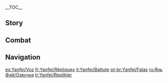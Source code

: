 {{CharacterTabs}}
{{LanguageTabs}}

__TOC__
==Story==
{{VO/Story
|character           = Yanfei

|vo_01_01_title      = Hello
|vo_01_01_file       = VO_{language}{character} Hello.ogg
|vo_01_01_tx         = My name is Yanfei, top legal expert in Liyue &mdash; and for the avoidance of doubt, no one else comes close! From commercial litigation, to civil mediation, to criminal lawsuits, I'm fully versed in every area of the law, and I guarantee you a swift and satisfactory conclusion to your case! My contact details... Where should I write this down? ...Hmm, paper will just get lost, and it'll only rub off if I write it on the back of your hand, so... Aha! I know, I'll just write it here, on the clothes of this... whatever [[Paimon|this thing]] is that follows you around.
|vo_01_01_mention    = "this thing that follows you around"

|vo_02_01_title      = Chat: The Law
|vo_02_01_file       = VO_{language}{character} Chat - The Law.ogg
|vo_02_01_tx         = I'll remind you again: The law can be both a help and a hindrance.
|vo_02_02_title      = Chat: Work
|vo_02_02_file       = VO_{language}{character} Chat - Work.ogg
|vo_02_02_tx         = Sometimes the law is compatible with human nature, but sometimes the two conflict. Balancing the two is a discipline in its own right...
|vo_02_03_title      = Chat: Reading
|vo_02_03_file       = VO_{language}{character} Chat - Reading.ogg
|vo_02_03_tx         = The case before us... is a strange and unprecedented one indeed.

|vo_03_01_title      = When It Rains
|vo_03_01_file       = VO_{language}{character} When It Rains.ogg
|vo_03_01_tx         = Rain! Oh, Lord of Geo, please, do us a favor and clear this up at your earliest convenience... I submit that we cannot afford for the codices to get damp...
|vo_03_01_mention    = Morax
|vo_03_02_title      = When It Snows
|vo_03_02_file       = VO_{language}{character} When It Snows.ogg
|vo_03_02_tx         = What the... What kind of injurious weather is this!? It's c&mdash;cold... Achoo...
|vo_03_03_title      = When the Sun Is Out
|vo_03_03_file       = VO_{language}{character} When the Sun Is Out.ogg
|vo_03_03_tx         = Ah, this weather's got me in the mood for reciting some laws. Let's see... "Commercial Law of Liyue," Chapter 27, Section 6, Article 3 stipulates that&mdash; Wait, what was it...? Oh my goodness, I've completely forgotten! What is wrong with me today...?

|vo_04_01_title      = Good Morning
|vo_04_01_file       = VO_{language}{character} Good Morning.ogg
|vo_04_01_tx         = I have to head out this morning to meet a client about a creditor dispute, but I also have to follow up on a consultation from last week by noon... Alright, time to get to work!
|vo_04_02_title      = Good Afternoon
|vo_04_02_file       = VO_{language}{character} Good Afternoon.ogg
|vo_04_02_tx         = *yawn* I'm a little sleepy... I know, a vigorous debate should wake me up! And I've got just the topic: "The Northland Bank's presence in Liyue does more harm than good for our economy." ...So, are you for or against?
|vo_04_03_title      = Good Evening
|vo_04_03_file       = VO_{language}{character} Good Evening.ogg
|vo_04_03_tx         = The night market? Hmm... I was planning on organizing some files this evening, but if you're going, I can join you. Oh, I should mention &mdash; lots of vendors go for the hard sell in the evenings, because they want to be able to start with fresh produce the next day, but also don't want to lose profit on what they have left today.<br />So, leave the negotiating to me. And... If you have any leftovers, those can be my fee.
|vo_04_04_title      = Good Night
|vo_04_04_file       = VO_{language}{character} Good Night.ogg
|vo_04_04_tx         = Need a cure for insomnia? Let me read you the history of the development of Liyue's legal system! None of my friends have ever lasted longer than 20 minutes... Oh, you want something more fast-acting? Then I'll recite from the legal codices! Let me know in the morning which section I got to before you fell asleep! Okay, here I go...

|vo_05_01_title      = About {name}: Atmosphere
|vo_05_01_file       = VO_{language}{character} About {character} - Atmosphere.ogg
|vo_05_01_tx         = You think I come across as quite imposing when I'm reading through case files? Huh. Well, that's only when I'm in work mode. It's like... I have an invisible switch, flick it one way and I'm in normal mode, flick it the other way and I switch to work mode. Surely you must have a switch like that, too?
|vo_05_02_title      = About {name}: Weakness
|vo_05_02_friendship = 4
|vo_05_02_file       = VO_{language}{character} About {character} - Weakness.ogg
|vo_05_02_tx         = Civil cases are the ones I dread the most. Divorces, custody disputes... It's a thankless task trying to unpack these kinds of cases with logic and reason. You have to be kind, courteous, and patient with your clients, even though half the time they are completely incapable of participating in a constructive discussion. *sigh* I know I advertise myself as being fully versed in every area of the law, but honestly, if it were up to me, I'd rather everyone could just get along, so we wouldn't have so many of these cases.

|vo_06_01_title      = About Us: Rates
|vo_06_01_file       = VO_{language}{character} About Us - Rates.ogg
|vo_06_01_tx         = You want legal advice from me? Sure. For legal opinions, I charge a flat rate of 6,000 Mora, for advisory services, my hourly rate is 180,000 Mora, and for commercial law, I charge 710,000 Mora per case &mdash; final quote and commission rate depending on the details of your case. Not a bad deal, right?
|vo_06_02_title      = About Us: Relationships
|vo_06_02_friendship = 6
|vo_06_02_file       = VO_{language}{character} About Us - Relationships.ogg
|vo_06_02_tx         = If you're concerned about what kind of complicated issues you might get tied up in during your travels, your best bet is to bring someone with you who knows and understands the law. Someone like me, for example, whose expertise goes beyond just the law of Liyue... Well, actually, having said that, Fontaine's law is notoriously complicated... Though, with my level of intelligence, getting acquainted with it should be no problem! Anyway... My point is, you can always rely on me!

|vo_07_01_title      = About the Vision
|vo_07_01_friendship = 4
|vo_07_01_file       = VO_{language}{character} About the Vision.ogg
|vo_07_01_tx         = Visions appear in response to strong desire, so as someone with ideals, it's only natural that I should have received one. Because, above all, I wish for all people to live honest lives and abide by the law. But some people will always insist on playing by their own rules and causing havoc for everyone else... Hah, those people can expect to be prosecuted so hard, they won't know what hit them!

|vo_07_02_title      = Something to Share: Balance
|vo_07_02_friendship = 4
|vo_07_02_file       = VO_{language}{character} Something to Share - Balance.ogg
|vo_07_02_tx         = This steelyard balance was a gift from my father. It weighs objects to determine their value. I usually use Mora for the weight, but it can only give the original price. For example, a thousand years ago, Liyue was covered in Glaze Lilies, and they weren't worth anything in monetary terms. Then, when they suddenly declined in number, the price shot up in response, but the value shown by this steelyard wasn't updated. It still shows them as their original value... in other words, dirt cheap.<br />So, most of the time, this isn't a very useful tool for work purposes... Hmm? You want to try weighing something? How about... We could weigh [[Paimon|your little friend]] here, will that do?
|vo_07_02_mention    = "your little friend"
|vo_07_03_title      = Something to Share: The Rule of Law
|vo_07_03_friendship = 4
|vo_07_03_file       = VO_{language}{character} Something to Share - The Rule of Law.ogg
|vo_07_03_tx         = I have a self-defense method that I call "Wrath of the Flame," based on a punishment called the "Wrath of the Rock," which is detailed in the ancient work "The Comprehensive Compendium of Liyue Law." The Lord of Geo is the God of Contracts, and contracts, too, can be seen as a way of restraining people. Haha, ergo, Liyue Harbor has been the City of Contracts since time immemorial.
|vo_07_03_mention    = Morax
|vo_07_04_title      = Interesting Things
|vo_07_04_file       = VO_{language}{character} Interesting Things.ogg
|vo_07_04_tx         = The [[Historia Naturalis Liyue]] has an entry about a waterborne plant called the Horsetail. It claims that "The Horsetail is a medicinal herb that stands alone on the banks of Dihua Marsh. Its color is that of the clouds at sunset." Apparently, if you grind it into a powder and mix it into your ink, it makes your writing water-resistant. But it's a shame, I've been to Dihua Marsh at least a hundred times, and each time I end up with baskets and baskets of the common purple variety, but not a single one of the kind that the book describes.

|vo_08_01_title      = About [[Qiqi]]
|vo_08_01_friendship = 4
|vo_08_01_file       = VO_{language}{character} About Qiqi.ogg
|vo_08_01_tx         = I heard that little herb gatherer has written out a whole set of behavioral rules for herself. She may be small, but boy, has she got her head screwed on! She's definitely destined for greatness...<br />"The young of today shall outperform us tomorrow," as they say. I must admit, she has my respect.
|vo_08_01_mention    = Qiqi
|vo_08_02_title      = About [[Ganyu]]
|vo_08_02_friendship = 4
|vo_08_02_file       = VO_{language}{character} About Ganyu.ogg
|vo_08_02_tx         = Ganyu is kind and thoughtful, it's just a shame she's so busy all the time. Most of the time, she's buried in an endless pile of paperwork &mdash; the only exception being her nap at noon. Don't get me wrong, I have to put in some hours at work, too. But I'm happy with the job I've chosen, and it's certainly a lot less taxing than hers.
|vo_08_02_mention    = Ganyu
|vo_08_03_title      = About [[Xingqiu]]
|vo_08_03_friendship = 4
|vo_08_03_file       = VO_{language}{character} About Xingqiu.ogg
|vo_08_03_tx         = The Feiyun Commerce Guild is one of my oldest clients. Their approach to business is meticulous and thorough, and every business meeting I've had with them has always been attended by the head of the house himself. Last time, though, I happened to meet their youngest, Xingqiu. To my complete surprise, the lad had no trouble whatsoever keeping up with my train of thought. He was very eloquent, too, and had excellent manners. Mm, definitely not a simpleton.
|vo_08_03_mention    = Xingqiu
|vo_08_04_title      = About [[Hu Tao]]
|vo_08_04_friendship = 4
|vo_08_04_file       = VO_{language}{character} About Hu Tao.ogg
|vo_08_04_tx         = I always hear people saying that the director of the Wangsheng Funeral Parlor has an unorthodox approach to business. They think she's gone a little non compos mentis after being in the funeral business so long... What are these people talking about? The Wangsheng Funeral Parlor provides a legitimate and necessary service, which is the cornerstone of any successful enterprise. Work is just work &mdash; there are no good and bad jobs, or lucky and unlucky jobs, just jobs that need doing.<br />If I had one gripe, it would be that the director rarely comes to me for legal advice, hmph...
|vo_08_04_mention    = Hu Tao
|vo_08_05_title      = About [[Zhongli]]
|vo_08_05_friendship = 4
|vo_08_05_file       = VO_{language}{character} About Zhongli.ogg
|vo_08_05_tx         = Mr. Zhongli has so much in-depth knowledge on so many topics, he's like a walking library, you know what I mean? He's a total savant, though he never flaunts it. I could tell just by looking at him. People like him rarely shy away from taking on complex problems alone, so in my estimation he's certainly not a potential client.<br />And yet, somehow, I can't help but think I know him from somewhere, it's hard to describe the feeling... I asked my father about it, and he just said something to the effect of he didn't know either, though he seemed a little evasive. It was so strange... Anyway, makes me wonder if my father is hiding something from me. Hmph, alright then &mdash; if he won't tell me what's going on, I'll just have to find out for myself...
|vo_08_05_mention    = Zhongli
|vo_08_06_title      = About [[Ningguang]]
|vo_08_06_friendship = 4
|vo_08_06_file       = VO_{language}{character} About Ningguang.ogg
|vo_08_06_tx         = You must have heard of the Tianquan, Ningguang? She's the highest authority where the law is concerned, and often makes amendments to the legal codices. Every round of additions, retractions, and revisions generates mountains of material. Why, the latest edition of the legal codices contained three new laws, 121 revised legal annotations, and an array of new legal precedents. Archons know how long it's going to take me to commit them to memory...<br />Hmph... still, she's a businesswoman at heart, I'm not about to let her beat me when it comes to the law. Once I've finished memorizing these, I need to step up my productivity...
|vo_08_06_mention    = Ningguang
|vo_08_07_title      = About [[Keqing]]
|vo_08_07_friendship = 4
|vo_08_07_file       = VO_{language}{character} About Keqing.ogg
|vo_08_07_tx         = The Yuheng doesn't deal with matters of the law, and thank goodness... Knowing Keqing's attitude toward work and ruthless efficiency, I'd end up losing a lot of work. Although... No, surely it wouldn't come to that. She's a stickler for doing things the right way &mdash; no doubt she'd offend people... but if she had someone like me as her legal assistant... No way! Why should an eminent legal expert such as myself be relegated to the role of assistant!? If she needs legal counsel, she can come and find me.
|vo_08_07_mention    = Keqing
|vo_08_08_title      = About [[Eula]]
|vo_08_08_friendship = 4
|vo_08_08_file       = VO_{language}{character} About Eula.ogg
|vo_08_08_tx         = Eula saved me once, and we've kept up correspondence ever since. She's very familiar with the Knights of Favonius' legislation, but has never been one to be bound by convention. She uses cunning logic to deal with problems flexibly... Perhaps the reason we get along so easily is that I'm a similar type myself. Still, I'll never acquire that carefree spirit of hers. We are in very different professions, after all.
|vo_08_08_mention    = Eula
|vo_08_09_title      = About [[Yelan]]
|vo_08_09_friendship = 4
|vo_08_09_file       = VO_{language}{character} About Yelan.ogg
|vo_08_09_tx         = Yelan is an employee of the Ministry of Civil Affairs &mdash; she once helped me crack a tough accounting fraud case. I treated her to dinner afterward. The only thing is... I feel like she's able to read my mind at any given moment when talking to her... Yes, in the future, I need to make absolutely sure I don't get on the wrong side of her.
|vo_08_09_mention    = Yelan
|vo_08_10_title      = About [[Kuki Shinobu]]
|vo_08_10_friendship = 4
|vo_08_10_file       = VO_{language}{character} About Kuki Shinobu.ogg
|vo_08_10_tx         = Shinobu? I remember her, she's the Inazuman girl that came to Liyue as an exchange student to specialize in law. When she was doing her coursework, she used to meet with me to discuss some cases, and after we were done, she'd always bow and thank me, which would always make me a little embarrassed. I always felt like she was going to make an excellent lawyer in the future. Thinking about it, Inazuma went into lockdown right around the time she would have graduated. I wonder how she's been doing since she went back...
|vo_08_10_mention    = Kuki Shinobu

|vo_09_01_title      = More About {name}: I
|vo_09_01_file       = VO_{language}{character} More About {character} - 01.ogg
|vo_09_01_tx         = A client? Very pleased to meet you, here's my card. I'm afraid I can't leave my desk today, if it's a dispute we're dealing with then please bring the relevant parties here to see me. Let me just give you a breakdown of my fees &mdash; one moment...<br />Huh? You came just to chat? Uh... no fee necessary then. So just to clarify... you came to chat as friends with a legal expert that you've never met before... care to explain?
|vo_09_02_title      = More About {name}: II
|vo_09_02_friendship = 3
|vo_09_02_file       = VO_{language}{character} More About {character} - 02.ogg
|vo_09_02_tx         = These antlers? Oh... well my father is an adeptus, so I have adeptus blood myself. Still, I was born during peacetime here in Liyue &mdash; I never signed a contract with Rex Lapis. Naturally, I don't have to concern myself with adeptal affairs &mdash; I'm free to focus on the life I want to live. Works for me! Hee-hee.
|vo_09_02_mention    = Morax
|vo_09_03_title      = More About {name}: III
|vo_09_03_friendship = 4
|vo_09_03_file       = VO_{language}{character} More About {character} - 03.ogg
|vo_09_03_tx         = Contracts of that magnitude &mdash; lifelong commitments... I've only ever signed one with my father. Uh... it's about living happily, I suppose. That's the kind of person he is. I'm proud of him for that. If he'd wanted me to sign a different contract, say... one about working myself into the ground, or stepping on others to achieve success... I would've ran away by now!
|vo_09_04_title      = More About {name}: IV
|vo_09_04_friendship = 5
|vo_09_04_file       = VO_{language}{character} More About {character} - 04.ogg
|vo_09_04_tx         = Sometimes, the commercial disputes I handle don't end very pleasantly. The other party might win compensation way in excess of the damages, or pay damages far exceeding the costs... Such is the price of violating a contract. Some people say I'm pretty terrifying, others try to avoid me altogether, but I don't need to explain myself to anyone. Since the very beginning, the welfare of Liyue has been my primary concern!<br />Think about it &mdash; the origin of disputes can be traced back to the violation of contracts. People are a lot less likely to violate contracts when they see the fallout. Making sure that people realize the importance of contracts is a crucial part of my work!
|vo_09_05_title      = More About {name}: V
|vo_09_05_friendship = 6
|vo_09_05_file       = VO_{language}{character} More About {character} - 05.ogg
|vo_09_05_tx         = Most of the time, I feel that I have a happy and laid back existence. I have a successful career, clothes on my back, and the freedom to go wherever I please. I've also got quite a way with words &mdash; nobody can beat me in a debate. And yet, there is no law or standard that can define a happy life.<br />For me... interesting people and engaging affairs, knowing where to go and which path to choose... these are all enough to bring me happiness. And on that note, you too are a source of happiness for me.<br />In any case, whatever the life you live, the most important thing is to respect and understand the law. After all, as soon as you stray from the law, the world begins to fall to ruin.

|vo_10_01_title      = {name}'s Hobbies
|vo_10_01_file       = VO_{language}{character} Hobbies.ogg
|vo_10_01_tx         = My hobbies are reading and appraisal. Reading begets knowledge, appraisal improves judgment. As such, I read everything and appraise anything. If you don't believe me, bring something over sometime. If there's a market for it, my estimate won't be far off. Take this stone for example... must be... 600 Mora.
|vo_10_02_title      = {name}'s Troubles
|vo_10_02_file       = VO_{language}{character} Troubles.ogg
|vo_10_02_tx         = My friends from the Communications Office often get me to go fishing with them. They say it's to exchange angling tips, but deep down everyone's keen to show off. I've gotten the better of everyone a hundred different ways, but they continue to scrutinize my business... After so much success, it's gotten a little embarrassing... So every time, I end up taking advantage of my ingenious acting skills to make myself seem humble, you know? What's with the face &mdash; are you doubting me?
|vo_10_03_title      = Favorite Food
|vo_10_03_file       = VO_{language}{character} Favorite Food.ogg
|vo_10_03_tx         = Oh! On that note, let me recommend my one true love. Tofu &mdash; tofu all the way! Light in flavor, tender in texture, not to mention smooth and nourishing. It goes well with all manner of soups and dishes, and more importantly &mdash; it's available throughout the seasons! Beauty over complexity... tofu dishes are my kind of flavor.
|vo_10_04_title      = Least Favorite Food
|vo_10_04_file       = VO_{language}{character} Least Favorite Food.ogg
|vo_10_04_tx         = I don't like cold dishes... maybe it's because I rarely eat them. When I would get home late, my father used to keep a lantern lit for me. He'd hear me coming and ask me if I was hungry. In his words: "The best dishes are served hot."

<!-- Receiving a Gift -->
|vo_11_01_title      = Receiving a Gift: I
|vo_11_01_file       = VO Yanfei Receiving a Gift - 01.ogg
|vo_11_01_tx         = Tastes pretty great! Seems like you did your homework when it comes to the unwritten Law of Tofu.

|vo_11_02_title      = Receiving a Gift: II
|vo_11_02_file       = VO Yanfei Receiving a Gift - 02.ogg
|vo_11_02_tx         = There's a saying in Liyue: "Food is life." I gotta admit, the supporting evidence is pretty compelling.

|vo_11_03_title      = Receiving a Gift: III
|vo_11_03_file       = VO Yanfei Receiving a Gift - 03.ogg
|vo_11_03_tx         = ...I got it! I'll put it back on the fire for a bit, that'll do the trick.

|vo_12_01_title      = Birthday
|vo_12_01_file       = VO_{language}{character} Birthday.ogg
|vo_12_01_tx         = Happy birthday! Here, this is for you. I've collated legislation from all the nations &mdash; you're planning to go traveling, right? It will serve you well to familiarize yourself with the law of the different lands.<br />Don't study too hard mind you, or else... I won't be of any use to you.

|vo_13_01_title      = Feelings About Ascension: Intro
|vo_13_01_ascension  = 1
|vo_13_01_file       = VO_{language}{character} Feelings About Ascension -  01.ogg
|vo_13_01_tx         = "Do not seek to emulate the past, for there is no law that can suffice for all time"... This is a lesson I must always bear in mind.
|vo_13_02_title      = Feelings About Ascension: Building Up
|vo_13_02_ascension  = 2
|vo_13_02_file       = VO_{language}{character} Feelings About Ascension -  02.ogg
|vo_13_02_tx         = Only by adhering to the law can the people solve life's myriad of problems.
|vo_13_03_title      = Feelings About Ascension: Climax
|vo_13_03_ascension  = 4
|vo_13_03_file       = VO_{language}{character} Feelings About Ascension -  03.ogg
|vo_13_03_tx         = Studying the law allows one to have grounded conversations, whilst learning martial arts allows one to prevail against groundless violence. Hey, wait a minute... does this count as martial arts...?
|vo_13_04_title      = Feelings About Ascension: Conclusion
|vo_13_04_ascension  = 6
|vo_13_04_file       = VO_{language}{character} Feelings About Ascension -  04.ogg
|vo_13_04_tx         = Well, I guess I've mastered both the pen and the sword! I've been lucky to have you with me through to the end of my training. Compensation? Uhh... a twenty-four-hour specialist personal advisor? Sounds good... But no haggling!
}}

==Combat==
{{Combat VO
|character           = Yanfei

|skill_1_tx          = Boom boom!
|skill_2_tx          = Incinerate!
|skill_3_tx          = Motion to compel!

|burst_1_tx          = Time for your arraignment!
|burst_2_tx          = Wrath of the Flame!
|burst_3_tx          = Inadmissible evidence!

|sprint-s_1_file     = Sprint Start 01,Sprint Start 02,Sprint Start 03

|glider_1_file       = Deploying Wind Glider 01,Deploying Wind Glider 02,Deploying Wind Glider 03

|chest_1_tx          =   Ooh, we can definitely write this off as "incidental gains."
|chest_2_tx          =   Remarkable condition!
|chest_3_tx          =   Huh, let's appraise the value on this...

|low-hp_1_tx         = Objection!
|low-hp_2_tx         = Keep within the law...
|low-hp_3_tx         = But my defense was watertight...

|ally-low-hp_1_tx    = Hey, leave it to me!
|ally-low-hp_2_tx    = The verdict is... emergency measures!

|fallen_1_tx         = It's a... hung jury...
|fallen_2_tx         = The law... has loopholes...
|fallen_3_tx         = I... object...

|hit-l_1_file        = Light Hit Taken 01,Light Hit Taken 02,Light Hit Taken 03,Light Hit Taken 04,Light Hit Taken 05,Light Hit Taken 06

|hit-h_1_file        = Heavy Hit Taken 02
|hit-h_1_tx          = Ugh...
|hit-h_2_file        = Heavy Hit Taken 01,Heavy Hit Taken 03,Heavy Hit Taken 04,Heavy Hit Taken 05,Heavy Hit Taken 06

|join_1_tx           = Next time, be sure to make a proper appointment.
|join_2_tx           = I charge a higher rate to meet outside the office.
|join_3_tx           = Ready for trial.

|idle_1_file          = Standby 01,Standby 02

|atk-l_1_file        = Light Attack 01,Light Attack 02,Light Attack 03,Light Attack 04,Light Attack 05,Light Attack 06,Light Attack 07

|atk-m_1_file        = Mid Attack 01,Mid Attack 02,Mid Attack 03

|atk-h_1_file        = Heavy Attack 01,Heavy Attack 02,Heavy Attack 03

|climb_1_file        = Climbing 01,Climbing 02,Climbing 03,Climbing 04,Climbing 05

|climb-b_1_file      = Climbing Breath 01,Climbing Breath 02,Climbing Breath 03

|jump_1_file         = Jumping 01,Jumping 02,Jumping 03,Jumping 04,Jumping 05
}}

==Navigation==
{{Character Navbox|type=playable|link type=vo}}

[[es:Yanfei/Voz]]
[[fr:Yanfei/Répliques]]
[[it:Yanfei/Battute]]
[[pt-br:Yanfei/Falas]]
[[ru:Янь Фэй/Озвучка]]
[[tr:Yanfei/Replikler]]